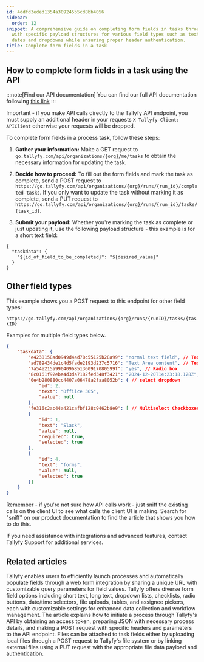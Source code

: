 ```yaml
---
id: 4ddfd3eded1354a309245b5cd8bb4056
sidebar:
  order: 12
snippet: A comprehensive guide on completing form fields in tasks through API requests
  with specific payload structures for various field types such as text radio buttons
  dates and dropdowns while ensuring proper header authentication.
title: Complete form fields in a task
---
```


## How to complete form fields in a task using the API

:::note[Find our API documentation]
You can find our full API documentation following [this link](https://go.tallyfy.com/api/)
:::

Important - if you make API calls directly to the Tallyfy API endpoint, you must supply an additional header in your requests `X-Tallyfy-Client: APIClient` otherwise your requests will be dropped.

To complete form fields in a process task, follow these steps:

1. **Gather your information:** Make a GET request to `go.tallyfy.com/api/organizations/{org}/me/tasks` to obtain the necessary information for updating the task.

2. **Decide how to proceed:** To fill out the form fields and mark the task as complete, send a POST request to `https://go.tallyfy.com/api/organizations/{org}/runs/{run_id}/completed-tasks`. If you only want to update the task without marking it as complete, send a PUT request to `https://go.tallyfy.com/api/organizations/{org}/runs/{run_id}/tasks/{task_id}`.

3. **Submit your payload:** Whether you're marking the task as complete or just updating it, use the following payload structure - this example is for a short text field:

```
{
  "taskdata": {
    "${id_of_field_to_be_completed}": "${desired_value}"
  }
}
```

## Other field types

This example shows you a POST request to this endpoint for other field types:

`https://go.tallyfy.com/api/organizations/{org}/runs/{runID}/tasks/{taskID}`

Examples for multiple field types below.


```json
{
    "taskdata": {
        "e4238158ad0949d4ad78c55125b28a99": "normal text field", // Text
        "ad789434de1c4d5fade2193d237c5716": "Text Area content", // Textarea
        "7a54e215a9904096851360917080599f": "yes", // Radio box
        "8c0161f92eba4d3da7182fed348f3421": "2024-12-20T14:23:18.128Z", // Date
        "0e4b280880cc4407a06478a2faa8052b": { // select dropdown
            "id": 2,
            "text": "Offiice 365",
            "value": null
        },
        "fe316c2ac44a421cafbf128c9462b8e9": [ // Multiselect Checkboxes
        {
            "id": 1,
            "text": "Slack",
            "value": null,
            "required": true,
            "selected": true
        },
        {
            "id": 4,
            "text": "forms",
            "value": null,
            "selected": true
        }]
    }
}
```

Remember - if you're not sure how API calls work - just sniff the existing calls on the client UI to see what calls the client UI is making. Search for "sniff" on our product documentation to find the article that shows you how to do this.

If you need assistance with integrations and advanced features, contact Tallyfy Support for additional services.


## Related articles
<CardGrid>
<LinkTitleCard header="<b>Launching > Launch a process from a web form</b>" href="/products/pro/launching/how-to-launch-a-tallyfy-process-from-a-webform/" > Tallyfy enables users to efficiently launch processes and automatically populate fields through a web form integration by sharing a unique URL with customizable query parameters for field values. </LinkTitleCard>
<LinkTitleCard header="<b>Tasks > Types of form fields</b>" href="/products/pro/tracking-and-tasks/tasks/what-are-form-fields-in-tallyfy/" > Tallyfy offers diverse form field options including short text, long text, dropdown lists, checklists, radio buttons, date/time selectors, file uploads, tables, and assignee pickers, each with customizable settings for enhanced data collection and workflow management. </LinkTitleCard>
<LinkTitleCard header="<b>Open Api > Launch a process using Tallyfy API</b>" href="/products/pro/integrations/open-api/how-to-start-a-process-using-tallyfy-api/" > The article explains how to initiate a process through Tallyfy's API by obtaining an access token, preparing JSON with necessary process details, and making a POST request with specific headers and parameters to the API endpoint. </LinkTitleCard>
<LinkTitleCard header="<b>Open Api > Attach files using the API</b>" href="/products/pro/integrations/open-api/how-can-i-attach-files-to-a-tallyfy-task-field/" > Files can be attached to task fields either by uploading local files through a POST request to Tallyfy's file system or by linking external files using a PUT request with the appropriate file data payload and authentication. </LinkTitleCard>
</CardGrid>